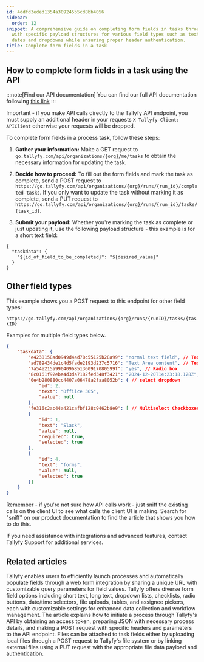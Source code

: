 ```yaml
---
id: 4ddfd3eded1354a309245b5cd8bb4056
sidebar:
  order: 12
snippet: A comprehensive guide on completing form fields in tasks through API requests
  with specific payload structures for various field types such as text radio buttons
  dates and dropdowns while ensuring proper header authentication.
title: Complete form fields in a task
---
```


## How to complete form fields in a task using the API

:::note[Find our API documentation]
You can find our full API documentation following [this link](https://go.tallyfy.com/api/)
:::

Important - if you make API calls directly to the Tallyfy API endpoint, you must supply an additional header in your requests `X-Tallyfy-Client: APIClient` otherwise your requests will be dropped.

To complete form fields in a process task, follow these steps:

1. **Gather your information:** Make a GET request to `go.tallyfy.com/api/organizations/{org}/me/tasks` to obtain the necessary information for updating the task.

2. **Decide how to proceed:** To fill out the form fields and mark the task as complete, send a POST request to `https://go.tallyfy.com/api/organizations/{org}/runs/{run_id}/completed-tasks`. If you only want to update the task without marking it as complete, send a PUT request to `https://go.tallyfy.com/api/organizations/{org}/runs/{run_id}/tasks/{task_id}`.

3. **Submit your payload:** Whether you're marking the task as complete or just updating it, use the following payload structure - this example is for a short text field:

```
{
  "taskdata": {
    "${id_of_field_to_be_completed}": "${desired_value}"
  }
}
```

## Other field types

This example shows you a POST request to this endpoint for other field types:

`https://go.tallyfy.com/api/organizations/{org}/runs/{runID}/tasks/{taskID}`

Examples for multiple field types below.


```json
{
    "taskdata": {
        "e4238158ad0949d4ad78c55125b28a99": "normal text field", // Text
        "ad789434de1c4d5fade2193d237c5716": "Text Area content", // Textarea
        "7a54e215a9904096851360917080599f": "yes", // Radio box
        "8c0161f92eba4d3da7182fed348f3421": "2024-12-20T14:23:18.128Z", // Date
        "0e4b280880cc4407a06478a2faa8052b": { // select dropdown
            "id": 2,
            "text": "Offiice 365",
            "value": null
        },
        "fe316c2ac44a421cafbf128c9462b8e9": [ // Multiselect Checkboxes
        {
            "id": 1,
            "text": "Slack",
            "value": null,
            "required": true,
            "selected": true
        },
        {
            "id": 4,
            "text": "forms",
            "value": null,
            "selected": true
        }]
    }
}
```

Remember - if you're not sure how API calls work - just sniff the existing calls on the client UI to see what calls the client UI is making. Search for "sniff" on our product documentation to find the article that shows you how to do this.

If you need assistance with integrations and advanced features, contact Tallyfy Support for additional services.


## Related articles
<CardGrid>
<LinkTitleCard header="<b>Launching > Launch a process from a web form</b>" href="/products/pro/launching/how-to-launch-a-tallyfy-process-from-a-webform/" > Tallyfy enables users to efficiently launch processes and automatically populate fields through a web form integration by sharing a unique URL with customizable query parameters for field values. </LinkTitleCard>
<LinkTitleCard header="<b>Tasks > Types of form fields</b>" href="/products/pro/tracking-and-tasks/tasks/what-are-form-fields-in-tallyfy/" > Tallyfy offers diverse form field options including short text, long text, dropdown lists, checklists, radio buttons, date/time selectors, file uploads, tables, and assignee pickers, each with customizable settings for enhanced data collection and workflow management. </LinkTitleCard>
<LinkTitleCard header="<b>Open Api > Launch a process using Tallyfy API</b>" href="/products/pro/integrations/open-api/how-to-start-a-process-using-tallyfy-api/" > The article explains how to initiate a process through Tallyfy's API by obtaining an access token, preparing JSON with necessary process details, and making a POST request with specific headers and parameters to the API endpoint. </LinkTitleCard>
<LinkTitleCard header="<b>Open Api > Attach files using the API</b>" href="/products/pro/integrations/open-api/how-can-i-attach-files-to-a-tallyfy-task-field/" > Files can be attached to task fields either by uploading local files through a POST request to Tallyfy's file system or by linking external files using a PUT request with the appropriate file data payload and authentication. </LinkTitleCard>
</CardGrid>